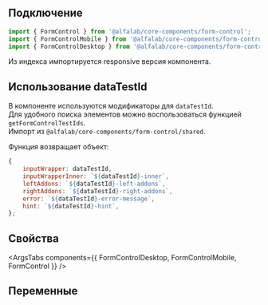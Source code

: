 
## Подключение

```jsx
import { FormControl } from '@alfalab/core-components/form-control';
import { FormControlMobile } from '@alfalab/core-components/form-control/mobile';
import { FormControlDesktop } from '@alfalab/core-components/form-control/desktop';
```

Из индекса импортируется responsive версия компонента.

## Использование dataTestId

В компоненте используются модификаторы для `dataTestId`.  
Для удобного поиска элементов можно воспользоваться функцией `getFormControlTestIds`.  
Импорт из `@alfalab/core-components/form-control/shared`.

Функция возвращает объект:

```jsx
{
    inputWrapper: dataTestId,
    inputWrapperInner: `${dataTestId}-inner`,
    leftAddons: `${dataTestId}-left-addons`,
    rightAddons: `${dataTestId}-right-addons`,
    error: `${dataTestId}-error-message`,
    hint: `${dataTestId}-hint`,
};
```

## Свойства

<ArgsTabs components={{ FormControlDesktop, FormControlMobile, FormControl }} />

## Переменные

<CssVars css={vars} />
